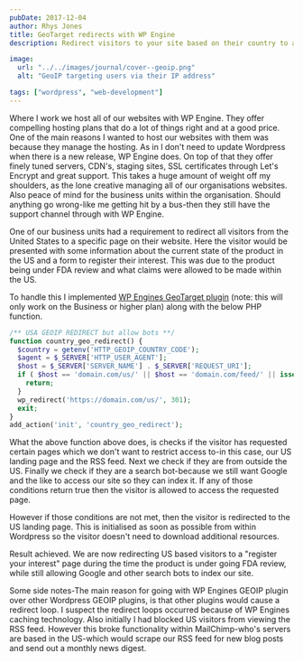 ```yaml
---
pubDate: 2017-12-04
author: Rhys Jones
title: GeoTarget redirects with WP Engine
description: Redirect visitors to your site based on their country to a specific page, with the WP Engine GeoTarget WordPress plugin.

image:
  url: "../../images/journal/cover--geoip.png"
  alt: "GeoIP targeting users via their IP address"

tags: ["wordpress", "web-development"]
---
```

Where I work we host all of our websites with WP Engine. They offer compelling hosting plans that do a lot of things right and at a good price. One of the main reasons I wanted to host our websites with them was because they manage the hosting. As in I don't need to update Wordpress when there is a new release, WP Engine does. On top of that they offer finely tuned servers, CDN's, staging sites, SSL certificates through Let's Encrypt and great support. This takes a huge amount of weight off my shoulders, as the lone creative managing all of our organisations websites. Also peace of mind for the business units within the organisation. Should anything go wrong-like me getting hit by a bus-then they still have the support channel through with WP Engine.

One of our business units had a requirement to redirect all visitors from the United States to a specific page on their website. Here the visitor would be presented with some information about the current state of the product in the US and a form to register their interest. This was due to the product being under FDA review and what claims were allowed to be made within the US.

To handle this I implemented <a href="https://wordpress.org/plugins/wpengine-geoip/" target="_blank">WP Engines GeoTarget plugin</a> (note: this will only work on the Business or higher plan) along with the below PHP function.

```php
/** USA GEOIP REDIRECT but allow bots **/
function country_geo_redirect() {
  $country = getenv('HTTP_GEOIP_COUNTRY_CODE');
  $agent = $_SERVER['HTTP_USER_AGENT'];
  $host = $_SERVER['SERVER_NAME'] . $_SERVER['REQUEST_URI'];
  if ( $host == 'domain.com/us/' || $host == 'domain.com/feed/' || isset($_SERVER['HTTP_USER_AGENT']) && preg_match('/bot|crawl|slurp|spider/i', $_SERVER['HTTP_USER_AGENT']) || $country != "US" ) {
    return;
  }
  wp_redirect('https://domain.com/us/', 301);
  exit;
}
add_action('init', 'country_geo_redirect');
```

What the above function above does, is checks if the visitor has requested certain pages which we don't want to restrict access to-in this case, our US landing page and the RSS feed. Next we check if they are from outside the US. Finally we check if they are a search bot-because we still want Google and the like to access our site so they can index it. If any of those conditions return true then the visitor is allowed to access the requested page.

However if those conditions are not met, then the visitor is redirected to the US landing page. This is initialised as soon as possible from within Wordpress so the visitor doesn't need to download additional resources.

Result achieved. We are now redirecting US based visitors to a "register your interest" page during the time the product is under going FDA review, while still allowing Google and other search bots to index our site.

Some side notes-The main reason for going with WP Engines GEOIP plugin over other Wordpress GEOIP plugins, is that other plugins would cause a redirect loop. I suspect the redirect loops occurred because of WP Engines caching technology. Also initially I had blocked US visitors from viewing the RSS feed. However this broke functionality within MailChimp-who's servers are based in the US-which would scrape our RSS feed for new blog posts and send out a monthly news digest.
